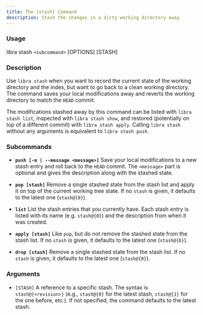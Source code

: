 ```yaml
---
title: The [stash] Command
description: Stash the changes in a dirty working directory away
---
```


### Usage

libra stash `<subcommand>` \[OPTIONS\] \[STASH\]

### Description

Use `libra stash` when you want to record the current state of the working directory and the index, but want to go back to a clean working directory. The command saves your local modifications away and reverts the working directory to match the `HEAD` commit.

The modifications stashed away by this command can be listed with `libra stash list`, inspected with `libra stash show`, and restored (potentially on top of a different commit) with `libra stash apply`. Calling `libra stash` without any arguments is equivalent to `libra stash push`.

### Subcommands

-   **`push [-m | --message <message>]`**
    Save your local modifications to a new stash entry and roll back to the `HEAD` commit. The `<message>` part is optional and gives the description along with the stashed state.

-   **`pop [stash]`**
    Remove a single stashed state from the stash list and apply it on top of the current working tree state. If no `stash` is given, it defaults to the latest one (`stash@{0}`).

-   **`list`**
    List the stash entries that you currently have. Each stash entry is listed with its name (e.g. `stash@{0}`) and the description from when it was created.

-   **`apply [stash]`**
    Like `pop`, but do not remove the stashed state from the stash list. If no `stash` is given, it defaults to the latest one (`stash@{0}`).

-   **`drop [stash]`**
    Remove a single stashed state from the stash list. If no `stash` is given, it defaults to the latest one (`stash@{0}`).

### Arguments

-   `[STASH]`
    A reference to a specific stash. The syntax is `stash@{<revision>}` (e.g., `stash@{0}` for the latest stash, `stash@{1}` for the one before, etc.). If not specified, the command defaults to the latest stash.